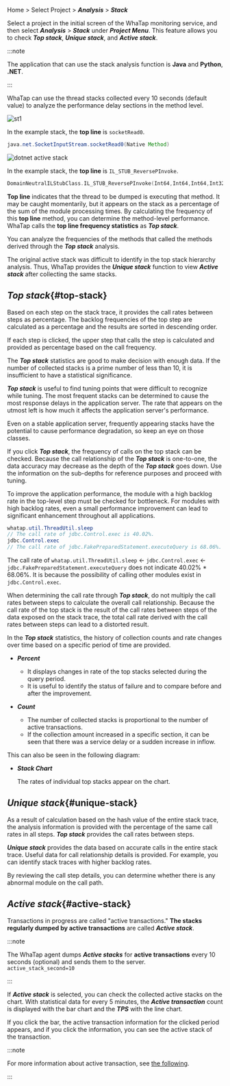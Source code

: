 Home > Select Project > **_Analysis_** > **_Stack_**

Select a project in the initial screen of the WhaTap monitoring service, and then select **_Analysis_** > **_Stack_** under **_Project Menu_**. This feature allows you to check **_Top stack_**, **_Unique stack_**, and **_Active stack_**. 

:::note

The application that can use the stack analysis function is **Java** and **Python**, **.NET**. 

:::

WhaTap can use the thread stacks collected every 10 seconds (default value) to analyze the performance delay sections in the method level.

<InDoc product='java,python'>

![st1](https://img.whatap.io/media/user_guide_application/stack/st1.png)

In the example stack, the **top line** is `socketRead0`. 

```java
java.net.SocketInputStream.socketRead0(Native Method)
```

</InDoc>

<InDoc product='dotnet'>

![dotnet active stack](/img/apm-analysis-stack-example-dotnet.png)

In the example stack, the **top line** is `IL_STUB_ReversePInvoke`. 

```c
DomainNeutralILStubClass.IL_STUB_ReversePInvoke(Int64,Int64,Int64,Int32)
```

</InDoc>

**Top line** indicates that the thread to be dumped is executing that method. It may be caught momentarily, but it appears on the stack as a percentage of the sum of the module processing times. By calculating the frequency of this **top line** method, you can determine the method-level performance. WhaTap calls the **top line frequency statistics** as **_Top stack_**.

<ImgLang img='apm-analysis-apm-top-stack-01.png' desc='Top stack' />

You can analyze the frequencies of the methods that called the methods derived through the **_Top stack_** analysis.

<ImgLang img='apm-analysis-apm-top-stack-02.png' desc='Top stack' />

The original active stack was difficult to identify in the top stack hierarchy analysis. Thus, WhaTap provides the **_Unique stack_** function to view **_Active stack_** after collecting the same stacks.

## **_Top stack_**{#top-stack}

Based on each step on the stack trace, it provides the call rates between steps as percentage. The backlog frequencies of the top step are calculated as a percentage and the results are sorted in descending order.

If each step is clicked, the upper step that calls the step is calculated and provided as percentage based on the call frequency.

The **_Top stack_** statistics are good to make decision with enough data. If the number of collected stacks is a prime number of less than 10, it is insufficient to have a statistical significance.

**_Top stack_** is useful to find tuning points that were difficult to recognize while tuning. The most frequent stacks can be determined to cause the most response delays in the application server. The rate that appears on the utmost left is how much it affects the application server's performance.

Even on a stable application server, frequently appearing stacks have the potential to cause performance degradation, so keep an eye on those classes.

If you click **_Top stack_**, the frequency of calls on the top stack can be checked. Because the call relationship of the **_Top stack_** is one-to-one, the data accuracy may decrease as the depth of the **_Top stack_** goes down. Use the information on the sub-depths for reference purposes and proceed with tuning.

To improve the application performance, the module with a high backlog rate in the top-level step must be checked for bottleneck. For modules with high backlog rates, even a small performance improvement can lead to significant enhancement throughout all applications.

<ImgLang img='apm-analysis-apm-top-stack-03.png' desc='Top stack' />

```java {1,3}
whatap.util.ThreadUtil.sleep
// The call rate of jdbc.Control.exec is 40.02%.
jdbc.Control.exec 
// The call rate of jdbc.FakePreparedStatement.executeQuery is 68.06%.
```

The call rate of `whatap.util.ThreadUtil.sleep` ← `jdbc.Control.exec` ← `jdbc.FakePreparedStatement.executeQuery` does not indicate 40.02% \* 68.06%. It is because the possibility of calling other modules exist in `jdbc.Control.exec`.

When determining the call rate through **_Top stack_**, do not multiply the call rates between steps to calculate the overall call relationship. Because the call rate of the top stack is the result of the call rates between steps of the data exposed on the stack trace, the total call rate derived with the call rates between steps can lead to a distorted result.

In the **_Top stack_** statistics, the history of collection counts and rate changes over time based on a specific period of time are provided.

<ImgLang img='apm-analysis-apm-top-stack-04.png' desc='Top stack' />

- **_Percent_**

  - It displays changes in rate of the top stacks selected during the query period.
  - It is useful to identify the status of failure and to compare before and after the improvement.

- **_Count_**

  - The number of collected stacks is proportional to the number of active transactions.
  - If the collection amount increased in a specific section, it can be seen that there was a service delay or a sudden increase in inflow.

This can also be seen in the following diagram:

<ImgLang img='apm-analysis-apm-top-stack-05.png' desc='Top stack' />

- **_Stack Chart_**

  The rates of individual top stacks appear on the chart.

## **_Unique stack_**{#unique-stack}

As a result of calculation based on the hash value of the entire stack trace, the analysis information is provided with the percentage of the same call rates in all steps. **_Top stack_** provides the call rates between steps. 

**_Unique stack_** provides the data based on accurate calls in the entire stack trace. Useful data for call relationship details is provided. For example, you can identify stack traces with higher backlog rates.

<ImgLang img='apm-analysis-apm-unique-stack.png' desc='Unique stack' />

By reviewing the call step details, you can determine whether there is any abnormal module on the call path.

## **_Active stack_**{#active-stack}

Transactions in progress are called "active transactions." **The stacks regularly dumped by active transactions** are called **_Active stack_**.

:::note

The WhaTap agent dumps **_Active stacks_** for **active transactions** every 10 seconds (optional) and sends them to the server.<br/>
`active_stack_second=10`

:::

If **_Active stack_** is selected, you can check the collected active stacks on the chart. With statistical data for every 5 minutes, the **_Active transaction_** count is displayed with the bar chart and the **_TPS_** with the line chart. 

If you click the bar, the active transaction information for the clicked period appears, and if you click the information, you can see the active stack of the transaction.

<ImgLang img='apm-analysis-apm-active-stack.png' desc='Active stack' />

:::note

For more information about active transaction, see [the following](active-transactions).

:::


<Compactactivestacks />


<Backgroundthread />
